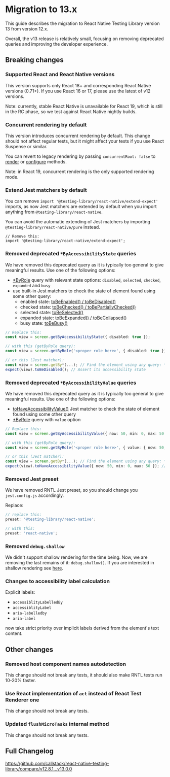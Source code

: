 # Migration to 13.x

This guide describes the migration to React Native Testing Library version 13 from version 12.x.

Overall, the v13 release is relatively small, focusing on removing deprecated queries and improving the developer experience.

## Breaking changes

### Supported React and React Native versions

This version supports only React 18+ and corresponding React Native versions (0.71+). If you use React 16 or 17, please use the latest of v12 versions.

Note: currently, stable React Native is unavailable for React 19, which is still in the RC phase, so we test against React Native nightly builds.

### Concurrent rendering by default

This version introduces concurrent rendering by default. This change should not affect regular tests, but it might affect your tests if you use React Suspense or similar.

You can revert to legacy rendering by passing `concurrentRoot: false` to [render](docs/api/render#concurrent-root) or [configure](docs/api/misc/config#concurrent-root) methods.

Note: in React 19, concurrent rendering is the only supported rendering mode.

### Extend Jest matchers by default

You can remove `import '@testing-library/react-native/extend-expect'` imports, as now Jest matchers are extended by default when you import anything from `@testing-library/react-native`.

You can avoid the automatic extending of Jest matchers by importing `@testing-library/react-native/pure` instead.

```tsx title=jest-setup.ts
// Remove this:
import '@testing-library/react-native/extend-expect';
```

### Removed deprecated `*ByAccessibilityState` queries

We have removed this deprecated query as it is typically too general to give meaningful results. Use one of the following options:

- [\*ByRole](#by-role) query with relevant state options: `disabled`, `selected`, `checked`, `expanded` and `busy`
- use built-in Jest matchers to check the state of element found using some other query:
  - enabled state: [toBeEnabled() / toBeDisabled()](docs/api/jest-matchers#tobeenabled)
  - checked state: [toBeChecked() / toBePartiallyChecked()](docs/api/jest-matchers#tobechecked)
  - selected state: [toBeSelected()](docs/api/jest-matchers#tobeselected)
  - expanded state: [toBeExpanded() / toBeCollapsed()](docs/api/jest-matchers#tobeexpanded)
  - busy state: [toBeBusy()](docs/api/jest-matchers#tobebusy)

```ts
// Replace this:
const view = screen.getByAccessibilityState({ disabled: true });

// with this (getByRole query):
const view = screen.getByRole('<proper role here>', { disabled: true });

// or this (Jest matcher):
const view = screen.getBy*(...); // Find the element using any query: *ByRole, *ByText, *ByTestId
expect(view).toBeDisabled(); // Assert its accessibility state
```

### Removed deprecated `*ByAccessibilityValue` queries

We have removed this deprecated query as it is typically too general to give meaningful results. Use one of the following options:

- [toHaveAccessibilityValue()](docs/api/jest-matchers#tohaveaccessibilityvalue) Jest matcher to check the state of element found using some other query
- [\*ByRole](#by-role) query with `value` option

```ts
// Replace this:
const view = screen.getByAccessibilityValue({ now: 50, min: 0, max: 50 });

// with this (getByRole query):
const view = screen.getByRole('<proper role here>', { value: { now: 50, min: 0, max: 50 } });

// or this (Jest matcher):
const view = screen.getBy*(...); // Find the element using any query: *ByRole, *ByText, *ByTestId
expect(view).toHaveAccessibilityValue({ now: 50, min: 0, max: 50 }); // Assert its accessibility value
```

### Removed Jest preset

We have removed RNTL Jest preset, so you should change you `jest.config.js` accordingly.

Replace:

```ts title=jest.config.js
// replace this:
preset: '@testing-library/react-native';

// with this:
preset: 'react-native';
```

### Removed `debug.shallow`

We didn't support shallow rendering for the time being. Now, we are removing the last remains of it: `debug.shallow()`. If you are interested in shallow rendering see [here](docs/migration/previous/v2#removed-global-shallow-function).

### Changes to accessibility label calculation

Explicit labels:

- `accessiblityLabelledBy`
- `accessiblityLabel`
- `aria-labelledby`
- `aria-label`

now take strict priority over implicit labels derived from the element's text content.

## Other changes

### Removed host component names autodetection

This change should not break any tests, it should also make RNTL tests run 10-20% faster.

### Use React implementation of `act` instead of React Test Renderer one

This change should not break any tests.

### Updated `flushMicroTasks` internal method

This change should not break any tests.

## Full Changelog

https://github.com/callstack/react-native-testing-library/compare/v12.8.1...v13.0.0

